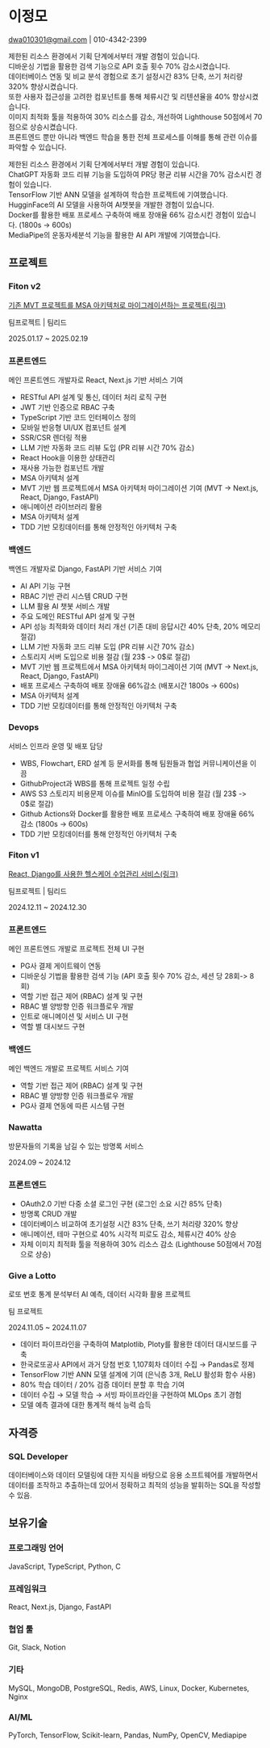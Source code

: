 
# 이정모
dwa010301@gmail.com | 010-4342-2399

제한된 리소스 환경에서 기획 단계에서부터 개발 경험이 있습니다. <br />
디바운싱 기법을 활용한 검색 기능으로 API 호출 횟수 70% 감소시켰습니다. <br />
데이터베이스 연동 및 비교 분석 경험으로 초기 설정시간 83% 단축, 쓰기 처리량 320% 향상시켰습니다. <br />
또한 사용자 접근성을 고려한 컴포넌트를 통해 체류시간 및 리텐션율을 40% 향상시켰습니다. <br />
이미지 최적화 툴을 적용하여 30% 리소스를 감소, 개선하여 Lighthouse 50점에서 70점으로 상승시켰습니다. <br />
프론트엔드 뿐만 아니라 백엔드 학습을 통한 전체 프로세스를 이해를 통해 관련 이슈를 파악할 수 있습니다.

제한된 리소스 환경에서 기획 단계에서부터 개발 경험이 있습니다. <br />
ChatGPT 자동화 코드 리뷰 기능을 도입하여 PR당 평균 리뷰 시간을 70% 감소시킨 경험이 있습니다. <br />
TensorFlow 기반 ANN 모델을 설계하여 학습한 프로젝트에 기여했습니다. <br />
HugginFace의 AI 모델을 사용하여 AI챗봇을 개발한 경험이 있습니다. <br />
Docker를 활용한 배포 프로세스 구축하여 배포 장애율 66% 감소시킨 경험이 있습니다. (1800s -> 600s) <br />
MediaPipe의 운동자세분석 기능을 활용한 AI API 개발에 기여했습니다. <br />

## 프로젝트

### Fiton v2
[기존 MVT 프로젝트를 MSA 아키텍처로 마이그레이션하는 프로젝트(링크)](https://github.com/2zm00/Fiton_v2_zmo)

팀프로젝트 | 팀리드

2025.01.17 ~ 2025.02.19

### 프론트엔드
메인 프론트엔드 개발자로 React, Next.js 기반 서비스 기여

- RESTful API 설계 및 통신, 데이터 처리 로직 구현
- JWT 기반 인증으로 RBAC 구축
- TypeScript 기반 코드 인터페이스 정의
- 모바일 반응형 UI/UX 컴포넌트 설계
- SSR/CSR 렌더링 적용 
- LLM 기반 자동화 코드 리뷰 도입 (PR 리뷰 시간 70% 감소)
- React Hook을 이용한 상태관리
- 재사용 가능한 컴포넌트 개발
- MSA 아키텍처 설계
- MVT 기반 웹 프로젝트에서 MSA 아키텍처 마이그레이션 기여 (MVT -> Next.js, React, Django, FastAPI)
- 애니메이션 라이브러리 활용
- MSA 아키텍처 설계
- TDD 기반 모킹데이터를 통해 안정적인 아키텍처 구축

### 백엔드
백엔드 개발자로 Django, FastAPI 기반 서비스 기여

- AI API 기능 구현
- RBAC 기반 관리 시스템 CRUD 구현
- LLM 활용 AI 챗봇 서비스 개발
- 주요 도메인 RESTful API 설계 및 구현
- API 성능 최적화와 데이터 처리 개선 (기존 대비 응답시간 40% 단축, 20% 메모리 절감)
- LLM 기반 자동화 코드 리뷰 도입 (PR 리뷰 시간 70% 감소)
- 스토리지 서버 도입으로 비용 절감 (월 23$ -> 0$로 절감)
- MVT 기반 웹 프로젝트에서 MSA 아키텍처 마이그레이션 기여 (MVT -> Next.js, React, Django, FastAPI)
- 배포 프로세스 구축하여 배포 장애율 66%감소 (배포시간 1800s -> 600s)
- MSA 아키텍처 설계
- TDD 기반 모킹데이터를 통해 안정적인 아키텍처 구축

### Devops
서비스 인프라 운영 및 배포 담당

- WBS, Flowchart, ERD 설계 등 문서화를 통해 팀원들과 협업 커뮤니케이션을 이끔
- GithubProject과 WBS를 통해 프로젝트 일정 수립
- AWS S3 스토리지 비용문제 이슈를 MinIO를 도입하여 비용 절감 (월 23$ -> 0$로 절감)
- Github Actions와 Docker를 활용한 배포 프로세스 구축하여 배포 장애율 66% 감소 (1800s -> 600s)
- TDD 기반 모킹데이터를 통해 안정적인 아키텍처 구축

### Fiton v1
[React, Django를 사용한 헬스케어 수업관리 서비스(링크)](https://github.com/2zm00/Fiton_Project_zmo)

팀프로젝트 | 팀리드

2024.12.11 ~ 2024.12.30

### 프론트엔드
메인 프론트엔드 개발로 프로젝트 전체 UI 구현

- PG사 결제 게이트웨이 연동
- 디바운싱 기법을 활용한 검색 기능 (API 호출 횟수 70% 감소, 세션 당 28회-> 8회)
- 역할 기반 접근 제어 (RBAC) 설계 및 구현
- RBAC 별 양방향 인증 워크플로우 개발
- 인트로 애니메이션 및 서비스 UI 구현
- 역할 별 대시보드 구현

### 백엔드
메인 백엔드 개발로 프로젝트 서비스 기여

- 역할 기반 접근 제어 (RBAC) 설계 및 구현
- RBAC 별 양방향 인증 워크플로우 개발
- PG사 결제 연동에 따른 시스템 구현




### Nawatta
방문자들의 기록을 남길 수 있는 방명록 서비스

2024.09 ~ 2024.12

### 프론트엔드

- OAuth2.0 기반 다중 소셜 로그인 구현 (로그인 소요 시간 85% 단축)
- 방명록 CRUD 개발 
- 데이터베이스 비교하여 초기설정 시간 83% 단축, 쓰기 처리량 320% 향상
- 애니메이션, 테마 구현으로 40% 시각적 피로도 감소, 체류시간 40% 상승
- 자체 이미지 최적화 툴을 적용하여 30% 리소스 감소 (Lighthouse 50점에서 70점으로 상승)

### Give a Lotto
로또 번호 통계 분석부터 AI 예측, 데이터 시각화 활용 프로젝트

팀 프로젝트

2024.11.05 ~ 2024.11.07 

- 데이터 파이프라인을 구축하여 Matplotlib, Ploty를 활용한 데이터 대시보드를 구축
- 한국로또공사 API에서 과거 당첨 번호 1,107회차 데이터 수집 → Pandas로 정제
- TensorFlow 기반 ANN 모델 설계에 기여 (은닉층 3개, ReLU 활성화 함수 사용)
- 80% 학습 데이터 / 20% 검증 데이터 분할 후 학습 기여
- 데이터 수집 → 모델 학습 → 서빙 파이프라인을 구현하여 MLOps 초기 경험
- 모델 예측 결과에 대한 통계적 해석 능력 습득


## 자격증
### SQL Developer
데이터베이스와 데이터 모델링에 대한 지식을 바탕으로 응용 소프트웨어를 개발하면서 데이터를 조작하고 추출하는데 있어서 정확하고 최적의 성능을 발휘하는 SQL을 작성할 수 있음.

## 보유기술
### 프로그래밍 언어
JavaScript, TypeScript, Python, C

### 프레임워크
React, Next.js, Django, FastAPI

### 협업 툴
Git, Slack, Notion

### 기타
MySQL, MongoDB, PostgreSQL, Redis, AWS, Linux, Docker, Kubernetes, Nginx

### AI/ML
PyTorch, TensorFlow, Scikit-learn,
Pandas, NumPy, OpenCV, Mediapipe


